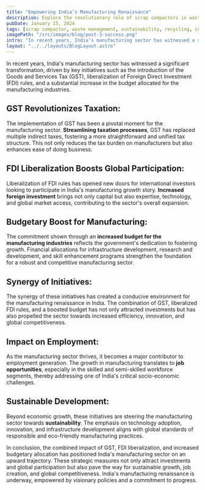 ```yaml
---
title: "Empowering India’s Manufacturing Renaissance"
description: Explore the revolutionary role of scrap compactors in waste management, turning environmental responsibility into a profitable business strategy.
pubDate: January 15, 2024
tags: [scrap compactor, waste management, sustainability, recycling, corporate social responsibility]
imagePath: "/src/images/blog/post-3-success.png"
intro: "In recent years, India's manufacturing sector has witnessed a significant transformation, driven by key initiatives such as the GST"
layout: "../../layouts/BlogLayout.astro"
---
```


In recent years, India's manufacturing sector has witnessed a significant transformation, driven by key initiatives such as the introduction of the Goods and Services Tax (GST), liberalization of Foreign Direct Investment (FDI) rules, and a substantial increase in the budget allocated for the manufacturing industries.

## GST Revolutionizes Taxation:

The implementation of GST has been a pivotal moment for the manufacturing sector. **Streamlining taxation processes**, GST has replaced multiple indirect taxes, fostering a more straightforward and unified tax structure. This not only reduces the tax burden on manufacturers but also enhances ease of doing business.

## FDI Liberalization Boosts Global Participation:

Liberalization of FDI rules has opened new doors for international investors looking to participate in India's manufacturing growth story. **Increased foreign investment** brings not only capital but also expertise, technology, and global market access, contributing to the sector's overall expansion.

## Budgetary Boost for Manufacturing:

The commitment shown through an **increased budget for the manufacturing industries** reflects the government's dedication to fostering growth. Financial allocations for infrastructure development, research and development, and skill enhancement programs strengthen the foundation for a robust and competitive manufacturing sector.

## Synergy of Initiatives:

The synergy of these initiatives has created a conducive environment for the manufacturing renaissance in India. The combination of GST, liberalized FDI rules, and a boosted budget has not only attracted investments but has also propelled the sector towards increased efficiency, innovation, and global competitiveness.

## Impact on Employment:

As the manufacturing sector thrives, it becomes a major contributor to employment generation. The growth in manufacturing translates to **job opportunities**, especially in the skilled and semi-skilled workforce segments, thereby addressing one of India's critical socio-economic challenges.

## Sustainable Development:

Beyond economic growth, these initiatives are steering the manufacturing sector towards **sustainability**. The emphasis on technology adoption, innovation, and infrastructure development aligns with global standards of responsible and eco-friendly manufacturing practices.

In conclusion, the combined impact of GST, FDI liberalization, and increased budgetary allocation has positioned India's manufacturing sector on an upward trajectory. These strategic measures not only attract investments and global participation but also pave the way for sustainable growth, job creation, and global competitiveness. India's manufacturing renaissance is underway, empowered by visionary policies and a commitment to progress.
